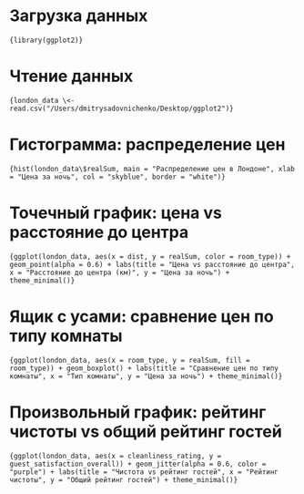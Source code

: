 # Загрузка данных

```{library(ggplot2)}```

# Чтение данных

```{london_data \<- read.csv("/Users/dmitrysadovnichenko/Desktop/ggplot2")}```

# Гистограмма: распределение цен

```{hist(london_data\$realSum, main = "Распределение цен в Лондоне", xlab = "Цена за ночь", col = "skyblue", border = "white")}```

# Точечный график: цена vs расстояние до центра

```{ggplot(london_data, aes(x = dist, y = realSum, color = room_type)) + geom_point(alpha = 0.6) + labs(title = "Цена vs расстояние до центра", x = "Расстояние до центра (км)", y = "Цена за ночь") + theme_minimal()}```

# Ящик с усами: сравнение цен по типу комнаты

```{ggplot(london_data, aes(x = room_type, y = realSum, fill = room_type)) + geom_boxplot() + labs(title = "Сравнение цен по типу комнаты", x = "Тип комнаты", y = "Цена за ночь") + theme_minimal()}```

# Произвольный график: рейтинг чистоты vs общий рейтинг гостей

```{ggplot(london_data, aes(x = cleanliness_rating, y = guest_satisfaction_overall)) + geom_jitter(alpha = 0.6, color = "purple") + labs(title = "Чистота vs рейтинг гостей", x = "Рейтинг чистоты", y = "Общий рейтинг гостей") + theme_minimal()}```
